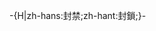 -{H|zh-hans:封禁;zh-hant:封鎖;}-{{mbox
|text = {{Admin-backlog-categories/item|快速删除候选}} {{int:pipe-separator}} {{Admin-backlog-categories/item|維基百科編輯被保護頁面請求|8}} {{int:pipe-separator}} {{Admin-backlog-categories/item|封禁及禁制申诉|4}}
}}